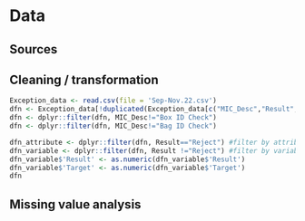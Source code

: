 # Data 

## Sources



## Cleaning / transformation
```r
Exception_data <- read.csv(file = 'Sep-Nov.22.csv')
dfn <- Exception_data[!duplicated(Exception_data[c("MIC_Desc","Result","PostingDate")]),] #drop duplicate attributes
dfn <- dplyr::filter(dfn, MIC_Desc!="Box ID Check")
dfn <- dplyr::filter(dfn, MIC_Desc!="Bag ID Check")

dfn_attribute <- dplyr::filter(dfn, Result=="Reject") #filter by attribute datatype
dfn_variable <- dplyr::filter(dfn, Result !="Reject") #filter by variable datatype
dfn_variable$'Result' <- as.numeric(dfn_variable$'Result')
dfn_variable$'Target' <- as.numeric(dfn_variable$'Target')
dfn
```


## Missing value analysis





